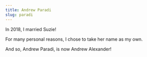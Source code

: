 ```yaml
---
title: Andrew Paradi
slug: paradi
---
```


In 2018, I married Suzie!

For many personal reasons, I chose to take her name as my own.

And so, Andrew Paradi, is now Andrew Alexander!
